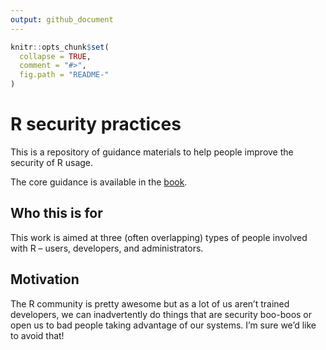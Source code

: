 ```yaml
---
output: github_document
---
```


<!-- README.md is generated from README.Rmd. Please edit that file -->

```r
knitr::opts_chunk$set(
  collapse = TRUE,
  comment = "#>",
  fig.path = "README-"
)
```

# R security practices

This is a repository of guidance materials to help people improve the security of R usage.

The core guidance is available in the [book](https://ropenscilabs.github.com/r-security-practices).

## Who this is for
This work is aimed at three (often overlapping) types of people involved with R -- users, developers, and administrators. 

## Motivation
The R community is pretty awesome but as a lot of us aren't trained developers, we can inadvertently do things that are security boo-boos or open us to bad people taking advantage of our systems. I'm sure we'd like to avoid that!
